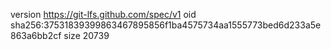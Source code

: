 version https://git-lfs.github.com/spec/v1
oid sha256:37531839399863467895856f1ba4575734aa1555773bed6d233a5e863a6bb2cf
size 20739
